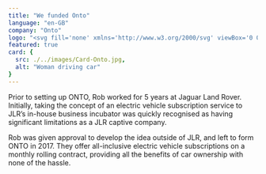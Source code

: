 ```yaml
---
title: "We funded Onto"
language: "en-GB"
company: "Onto"
logo: "<svg fill='none' xmlns='http://www.w3.org/2000/svg' viewBox='0 0 98 24'><path d='M26.352.646v22.396h6.755v-9.805l14.478 10.756V1.597h-6.757v9.608L26.352.646Z' fill='#fff'/><path fill-rule='evenodd' clip-rule='evenodd' d='M72.77 12.32c0-6.27 5.278-11.08 12.264-11.08 6.985 0 12.263 4.81 12.263 11.08 0 6.27-5.278 11.08-12.263 11.08-6.986 0-12.265-4.81-12.265-11.08Zm6.952-.001a5.311 5.311 0 1 0 10.623 0 5.31 5.31 0 0 0-5.311-5.312 5.31 5.31 0 0 0-5.312 5.312Z' fill='#fff'/><path d='M49.754 1.598h22.75V7.76h-7.898v15.281h-6.954V7.761h-7.898V1.598Z' fill='#fff'/><path fill-rule='evenodd' clip-rule='evenodd' d='M0 12.32C0 6.05 5.28 1.24 12.264 1.24c6.985 0 12.265 4.81 12.265 11.08 0 6.27-5.28 11.08-12.265 11.08S0 18.59 0 12.32Zm6.953-.001a5.311 5.311 0 1 0 10.623 0 5.31 5.31 0 0 0-5.312-5.312 5.31 5.31 0 0 0-5.311 5.312Z' fill='#fff'/></svg>"
featured: true
card: {
  src: ./../images/Card-Onto.jpg,
  alt: "Woman driving car"
}
---
```


Prior to setting up ONTO, Rob worked for 5 years at Jaguar Land Rover. Initially, taking the concept of an electric vehicle subscription service to JLR’s in-house business incubator was quickly recognised as having significant limitations as a JLR captive company.

Rob was given approval to develop the idea outside of JLR, and left to form ONTO in 2017. They offer all-inclusive electric vehicle subscriptions on a monthly rolling contract, providing all the benefits of car ownership with none of the hassle.